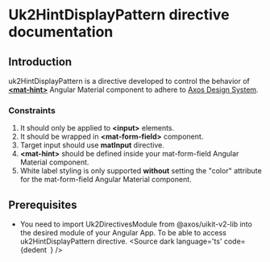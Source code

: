 <!-- Custom-MDX-Documentation.mdx -->

# Uk2HintDisplayPattern directive documentation

## Introduction
<p>
  uk2HintDisplayPattern is a directive developed to control the behavior of <a href="https://v15.material.angular.io/components/form-field/overview#hint-labels" target="_blank"><strong>&lt;mat-hint&gt;</strong></a> Angular Material component to adhere to <a href="https://www.figma.com/file/xNJe50LNYYGhQ1Q1C3zs4b/%F0%9F%91%B7%E2%80%8D%E2%99%82%EF%B8%8F-Framework-Core---Web-2.0?node-id=2068%3A51142&t=1jXs9N1aBFGFR7nl-0" target="_blank">Axos Design System</a>.
</p>

### Constraints
<ol>
  <li>
    It should only be applied to <strong>&lt;input&gt;</strong> elements.
  </li>
  <li>
    It should be wrapped in <strong>&lt;mat-form-field&gt;</strong> component.
  </li>
  <li>
    Target input should use <strong>matInput</strong> directive.
  </li>
  <li>
    <strong>&lt;mat-hint&gt;</strong> should be defined inside your mat-form-field Angular Material component.
  </li>
  <li>
    White label styling is only supported <strong>without</strong> setting the "color" attribute for the mat-form-field Angular Material component.
  </li>
</ol>

## Prerequisites

- You need to import Uk2DirectivesModule from @axos/uikit-v2-lib into the desired module of your Angular App. To be able to access uk2HintDisplayPattern directive.
<Source
  dark
  language='ts'
  code={dedent`
  `}
/>

<br/>
